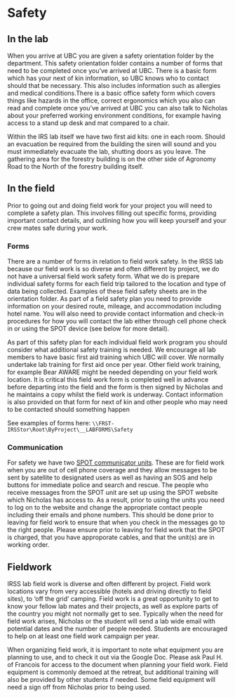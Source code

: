 # Safety {-#safety}

## In the lab {-#labsafety}

When you arrive at UBC you are given a safety orientation folder by the department. This  safety orientation folder contains a number of forms that need to be completed once you've arrived at UBC. There is a basic form which has your next of kin information, so UBC knows who to contact should that be necessary. This  also includes information such as allergies and medical conditions.There  is a basic office safety form which covers things like hazards in the office, correct ergonomics which  you also can read and complete once you've arrived at UBC you can also talk to Nicholas about your preferred working environment conditions, for example having access to a stand up desk and mat compared to a chair.

Within the IRS lab itself we have two first aid kits: one in each room. Should an evacuation be required from the building the siren will sound and you must immediately evacuate the lab, shutting doors as you leave. The gathering area for the forestry building is on the other side of Agronomy Road to the North of the forestry building itself.

## In the field {-#fieldsafety}

Prior to going out and doing field work for your project you will need to complete a safety plan. This involves filling out specific forms, providing important contact details, and outlining how you will keep yourself and your crew mates safe during your work.

### Forms {-#safetyforms}
There are a number of forms in relation to field work safety. In the IRSS lab because our field work is so diverse and often different by project, we do not have a universal field work safety form. What we do is prepare individual safety forms for each field trip tailored to the location and type of data being collected. Examples of these field safety sheets are in the orientation folder. As part of a field safety plan you need to provide information on your desired route, mileage, and accommodation including hotel name. You will also need to provide contact information and check-in procedures for how you will contact the lab either through cell phone check in or using the SPOT device (see below for more detail).

As part of this safety plan for each individual field work program you should consider what additional safety training is needed. We encourage all lab members to have basic first aid training which UBC will cover. We normally undertake lab training for first aid once per year. Other field work training, for example Bear AWARE might be needed depending on your field work location. It is critical this field work form is completed well in advance before departing into the field and the form is then signed by Nicholas and he maintains a copy whilst the field work is underway. Contact information is also provided on that form for next of kin and other people who may need to be contacted should something happen 

See examples of forms here:
`\\FRST-IRSStor\Root\ByProject\__LABFORMS\Safety`

### Communication {-#safetycomms}

For safety we have two [SPOT communicator units](https://www.findmespot.com/en-us/). These are for field work when you are out of cell phone coverage and they allow messages to be sent by satellite to designated users as well as having an SOS and help buttons for immediate police and search and rescue. The people who receive messages from the SPOT unit are set up using the SPOT website which Nicholas has access to. As a result, prior to using the units you need to log on to the website and change the appropriate contact people including their emails and phone numbers. This should be done prior to leaving for field work to ensure that when you check in the messages go to the right people. Please ensure prior to leaving for field work that the SPOT is charged, that you have approporate cables, and that the unit(s) are in working order.

## Fieldwork {-#fieldwork}

IRSS lab field work is diverse and often different by project. Field work locations vary from very accessible (hotels and driving directly to field sites), to ‘off the grid’ camping. Field work is a great opportunity to get to know your fellow lab mates and their projects, as well as explore parts of the country you might not normally get to see. Typically when the need for field work arises, Nicholas or the student will send a lab wide email with potential dates and the number of people needed. Students are encouraged to help on at least one field work campaign per year.

When organizing field work, it is important to note what equipment you are planning to use, and to check it out via the Google Doc. Please ask Paul H. of Francois for access to the document when planning your field work. Field equipment is commonly demoed at the retreat, but additional training will also be provided by other students if needed. Some field equipment will need a sign off from Nicholas prior to being used.

